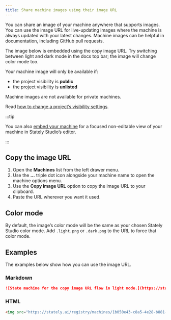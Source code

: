 ```yaml
---
title: Share machine images using their image URL
---
```



You can share an image of your machine anywhere that supports images. You can use the image URL for live-updating images where the machine is always updated with your latest changes. Machine images can be helpful in documentation, including GitHub pull requests.

The image below is embedded using the copy image URL. Try switching between light and dark mode in the docs top bar; the image will change color mode too.

<p>
<ThemedImage
  alt="State machine for the Copy image URL flow. An initial state of Viewing machine which transitions to Left drawer open via an event of Open left drawer. The use … icon event transitions from left drawer open to Machine options menu open."
  sources={{
    light: 'https://stately.ai/registry/machines/1b050e43-c8a5-4e28-b881-71eadcc5b8a1.light.png',
    dark: 'https://stately.ai/registry/machines/1b050e43-c8a5-4e28-b881-71eadcc5b8a1.dark.png',
  }}
/>
</p>

Your machine image will only be available if:

- the project visibility is **public**
- the project visibility is **unlisted**

Machine images are not available for private machines.

Read [how to change a project’s visibility settings](projects.mdx#change-a-projects-visibility).

:::tip

You can also [embed your machine](embed.mdx) for a focused non-editable view of your machine in Stately Studio’s editor.

:::

## Copy the image URL

1. Open the **Machines** list from the left drawer menu.
2. Use the **...** triple dot icon alongside your machine name to open the machine options menu.
3. Use the **Copy image URL** option to copy the image URL to your clipboard.
4. Paste the URL wherever you want it used.

## Color mode

By default, the image’s color mode will be the same as your chosen Stately Studio color mode. Add `.light.png` or `.dark.png` to the URL to force that color mode.

## Examples

The examples below show how you can use the image URL.

### Markdown

```md
![State machine for the copy image URL flow in light mode.](https://stately.ai/registry/machines/1b050e43-c8a5-4e28-b881-71eadcc5b8a1.light.png)
```

### HTML

```html
<img src="https://stately.ai/registry/machines/1b050e43-c8a5-4e28-b881-71eadcc5b8a1.dark.png" alt="State machine for the copy image URL flow in dark mode." />
```

